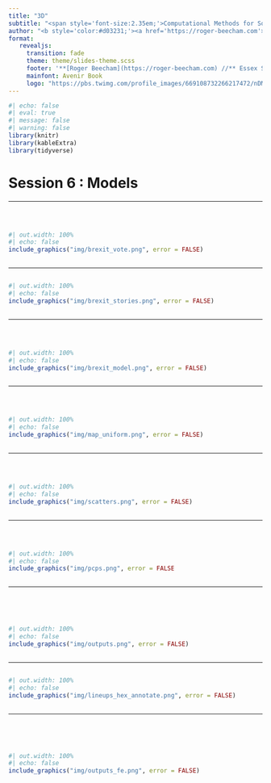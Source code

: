 ```yaml
---
title: "3D"
subtitle: "<span style='font-size:2.35em;'>Computational Methods for Social Data Science</span>"
author: "<b style='color:#d03231;'><a href='https://roger-beecham.com'>Roger Beecham</a></b> **//** August 2023"
format: 
   revealjs:
     transition: fade
     theme: theme/slides-theme.scss
     footer: '**[Roger Beecham](https://roger-beecham.com) //** Essex Summer School **//** August 2023'
     mainfont: Avenir Book
     logo: "https://pbs.twimg.com/profile_images/669108732266217472/nDMLknup_400x400.jpg"
---
```



```r
#| echo: false
#| eval: true
#| message: false
#| warning: false
library(knitr)
library(kableExtra)
library(tidyverse)
```


# Session 6 : Models

---

<br>

::: {.column width="85%"}
```r
#| out.width: 100%
#| echo: false
include_graphics("img/brexit_vote.png", error = FALSE)
```
:::

---



::: {.column width="85%"}
```r
#| out.width: 100%
#| echo: false
include_graphics("img/brexit_stories.png", error = FALSE)
```
:::

---

<br>

::: {.column width="85%"}
```r
#| out.width: 100%
#| echo: false
include_graphics("img/brexit_model.png", error = FALSE)
```
:::

---

<br>

::: {.column width="95%"}
```r
#| out.width: 100%
#| echo: false
include_graphics("img/map_uniform.png", error = FALSE)
```
:::


---

<br>

::: {.column width="85%"}
```r
#| out.width: 100%
#| echo: false
include_graphics("img/scatters.png", error = FALSE)
```
:::

---

<br>

::: {.column width="65%"}
```r
#| out.width: 100%
#| echo: false
include_graphics("img/pcps.png", error = FALSE)
```
:::

---

<br><br>

::: {.column width="85%"}
```r
#| out.width: 100%
#| echo: false
include_graphics("img/outputs.png", error = FALSE)
```
:::

---

::: {.column width="90%"}
```r
#| out.width: 100%
#| echo: false
include_graphics("img/lineups_hex_annotate.png", error = FALSE)
```
:::

---

<br><br>

::: {.column width="90%"}

```r
#| out.width: 100%
#| echo: false
include_graphics("img/outputs_fe.png", error = FALSE)
```

:::



